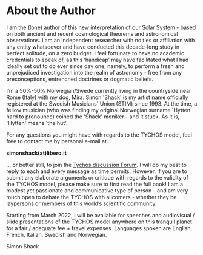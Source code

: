 About the Author
==============


I am the (lone) author of this new interpretation of our Solar System - based on both ancient and recent cosmological theorems and astronomical observations. I am an independent researcher with no ties or affiliation with any entity whatsoever and have conducted this decade-long study in perfect solitude, on a zero budget. I feel fortunate to have no academic credentials to speak of, as this ‘handicap’ may have facilitated what I had ideally set out to do ever since day one; namely, to perform a fresh and unprejudiced investigation into the realm of astronomy - free from any preconceptions, entrenched doctrines or dogmatic beliefs. 

I’m a 50%-50% Norwegian/Swede currently living in the countryside near Rome (Italy) with my dog, Mira. Simon 'Shack' is my artist name officially registered at the Swedish Musicians' Union (STIM) since 1993. At the time, a fellow musician (who was finding my original Norwegian surname 'Hytten' hard to pronounce) coined the 'Shack' moniker - and it stuck. As it is, 'Hytten' means 'the hut'.    

For any questions you might have with regards to the TYCHOS model, feel free to contact me by personal e-mail at...

**simonshack(at)libero.it** 

... or better still, to join the [Tychos discussion Forum](https://forum.tychos.space/). I will do my best to reply to each and every message as time permits. However, if you are to submit any elaborate arguments or critique with regards to the validity of the TYCHOS model, please make sure to first read the full book! I am a modest yet passionate and communicative type of person - and am very much open to debate the TYCHOS with allcomers - whether they be laypersons or members of this world’s scientific community. 

Starting from March 2022, I will be available for speeches and audiovisual / slide presentations of the TYCHOS model anywhere on this tranquil planet for a fair / adequate fee + travel expenses. Languages spoken are English, French, Italian, Swedish and Norwegian.

Simon Shack
